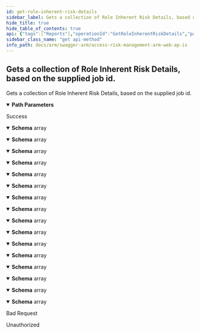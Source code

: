 ```yaml
---
id: get-role-inherent-risk-details
sidebar_label: Gets a collection of Role Inherent Risk Details, based on the supplied job id.
hide_title: true
hide_table_of_contents: true
api: {"tags":["Reports"],"operationId":"GetRoleInherentRiskDetails","parameters":[{"name":"jobId","in":"path","required":true,"schema":{"type":"integer","format":"int32"}}],"responses":{"200":{"description":"Success","content":{"application/json;odata.metadata=minimal;odata.streaming=true":{"schema":{"uniqueItems":false,"type":"array","items":{"description":"Provides line item details of  permission hits where all sides of the conflict exist within the same role.","type":"object","properties":{"system":{"description":"Represents the name of the system instance analyzed.","type":"string"},"roleName":{"description":"Represents the name of the role analyzed.","type":"string"},"riskCode":{"description":"Represents the unique identifier of the risk from the rulebook used for analysis.","type":"string"},"riskName":{"description":"Represents the descriptive name of the risk from the rulebook used for analysis.","type":"string"},"riskRating":{"description":"Represents the level of risk ascribed to the rule from the rulebook used for analysis. Values of this are the following: Informational, Low, Medium, High, Critical.","type":"string"},"businessFunctionCode":{"description":"Represents the unique identifier of one function of a risk.","type":"string"},"businessFunctionName":{"description":"Represents the descriptive name of one function of a risk.","type":"string"},"businessFunctionDescription":{"description":"Represents the descriptive text of one function of a risk.","type":"string"},"permission":{"description":"Represents the permission text value as seen in the user interface.","type":"string"},"permissionAccessType":{"description":"Represents the access type of the permission.","type":"string"},"businessProcess":{"description":"Represents the rule's business process.","type":"string"},"permissionLogic":{"enum":["undefined","and","or"],"type":"string"},"accessLogic":{"enum":["undefined","and","or"],"type":"string"}}}}},"application/json;odata.metadata=minimal;odata.streaming=false":{"schema":{"uniqueItems":false,"type":"array","items":{"description":"Provides line item details of  permission hits where all sides of the conflict exist within the same role.","type":"object","properties":{"system":{"description":"Represents the name of the system instance analyzed.","type":"string"},"roleName":{"description":"Represents the name of the role analyzed.","type":"string"},"riskCode":{"description":"Represents the unique identifier of the risk from the rulebook used for analysis.","type":"string"},"riskName":{"description":"Represents the descriptive name of the risk from the rulebook used for analysis.","type":"string"},"riskRating":{"description":"Represents the level of risk ascribed to the rule from the rulebook used for analysis. Values of this are the following: Informational, Low, Medium, High, Critical.","type":"string"},"businessFunctionCode":{"description":"Represents the unique identifier of one function of a risk.","type":"string"},"businessFunctionName":{"description":"Represents the descriptive name of one function of a risk.","type":"string"},"businessFunctionDescription":{"description":"Represents the descriptive text of one function of a risk.","type":"string"},"permission":{"description":"Represents the permission text value as seen in the user interface.","type":"string"},"permissionAccessType":{"description":"Represents the access type of the permission.","type":"string"},"businessProcess":{"description":"Represents the rule's business process.","type":"string"},"permissionLogic":{"enum":["undefined","and","or"],"type":"string"},"accessLogic":{"enum":["undefined","and","or"],"type":"string"}}}}},"application/json;odata.metadata=minimal":{"schema":{"uniqueItems":false,"type":"array","items":{"description":"Provides line item details of  permission hits where all sides of the conflict exist within the same role.","type":"object","properties":{"system":{"description":"Represents the name of the system instance analyzed.","type":"string"},"roleName":{"description":"Represents the name of the role analyzed.","type":"string"},"riskCode":{"description":"Represents the unique identifier of the risk from the rulebook used for analysis.","type":"string"},"riskName":{"description":"Represents the descriptive name of the risk from the rulebook used for analysis.","type":"string"},"riskRating":{"description":"Represents the level of risk ascribed to the rule from the rulebook used for analysis. Values of this are the following: Informational, Low, Medium, High, Critical.","type":"string"},"businessFunctionCode":{"description":"Represents the unique identifier of one function of a risk.","type":"string"},"businessFunctionName":{"description":"Represents the descriptive name of one function of a risk.","type":"string"},"businessFunctionDescription":{"description":"Represents the descriptive text of one function of a risk.","type":"string"},"permission":{"description":"Represents the permission text value as seen in the user interface.","type":"string"},"permissionAccessType":{"description":"Represents the access type of the permission.","type":"string"},"businessProcess":{"description":"Represents the rule's business process.","type":"string"},"permissionLogic":{"enum":["undefined","and","or"],"type":"string"},"accessLogic":{"enum":["undefined","and","or"],"type":"string"}}}}},"application/json;odata.metadata=full;odata.streaming=true":{"schema":{"uniqueItems":false,"type":"array","items":{"description":"Provides line item details of  permission hits where all sides of the conflict exist within the same role.","type":"object","properties":{"system":{"description":"Represents the name of the system instance analyzed.","type":"string"},"roleName":{"description":"Represents the name of the role analyzed.","type":"string"},"riskCode":{"description":"Represents the unique identifier of the risk from the rulebook used for analysis.","type":"string"},"riskName":{"description":"Represents the descriptive name of the risk from the rulebook used for analysis.","type":"string"},"riskRating":{"description":"Represents the level of risk ascribed to the rule from the rulebook used for analysis. Values of this are the following: Informational, Low, Medium, High, Critical.","type":"string"},"businessFunctionCode":{"description":"Represents the unique identifier of one function of a risk.","type":"string"},"businessFunctionName":{"description":"Represents the descriptive name of one function of a risk.","type":"string"},"businessFunctionDescription":{"description":"Represents the descriptive text of one function of a risk.","type":"string"},"permission":{"description":"Represents the permission text value as seen in the user interface.","type":"string"},"permissionAccessType":{"description":"Represents the access type of the permission.","type":"string"},"businessProcess":{"description":"Represents the rule's business process.","type":"string"},"permissionLogic":{"enum":["undefined","and","or"],"type":"string"},"accessLogic":{"enum":["undefined","and","or"],"type":"string"}}}}},"application/json;odata.metadata=full;odata.streaming=false":{"schema":{"uniqueItems":false,"type":"array","items":{"description":"Provides line item details of  permission hits where all sides of the conflict exist within the same role.","type":"object","properties":{"system":{"description":"Represents the name of the system instance analyzed.","type":"string"},"roleName":{"description":"Represents the name of the role analyzed.","type":"string"},"riskCode":{"description":"Represents the unique identifier of the risk from the rulebook used for analysis.","type":"string"},"riskName":{"description":"Represents the descriptive name of the risk from the rulebook used for analysis.","type":"string"},"riskRating":{"description":"Represents the level of risk ascribed to the rule from the rulebook used for analysis. Values of this are the following: Informational, Low, Medium, High, Critical.","type":"string"},"businessFunctionCode":{"description":"Represents the unique identifier of one function of a risk.","type":"string"},"businessFunctionName":{"description":"Represents the descriptive name of one function of a risk.","type":"string"},"businessFunctionDescription":{"description":"Represents the descriptive text of one function of a risk.","type":"string"},"permission":{"description":"Represents the permission text value as seen in the user interface.","type":"string"},"permissionAccessType":{"description":"Represents the access type of the permission.","type":"string"},"businessProcess":{"description":"Represents the rule's business process.","type":"string"},"permissionLogic":{"enum":["undefined","and","or"],"type":"string"},"accessLogic":{"enum":["undefined","and","or"],"type":"string"}}}}},"application/json;odata.metadata=full":{"schema":{"uniqueItems":false,"type":"array","items":{"description":"Provides line item details of  permission hits where all sides of the conflict exist within the same role.","type":"object","properties":{"system":{"description":"Represents the name of the system instance analyzed.","type":"string"},"roleName":{"description":"Represents the name of the role analyzed.","type":"string"},"riskCode":{"description":"Represents the unique identifier of the risk from the rulebook used for analysis.","type":"string"},"riskName":{"description":"Represents the descriptive name of the risk from the rulebook used for analysis.","type":"string"},"riskRating":{"description":"Represents the level of risk ascribed to the rule from the rulebook used for analysis. Values of this are the following: Informational, Low, Medium, High, Critical.","type":"string"},"businessFunctionCode":{"description":"Represents the unique identifier of one function of a risk.","type":"string"},"businessFunctionName":{"description":"Represents the descriptive name of one function of a risk.","type":"string"},"businessFunctionDescription":{"description":"Represents the descriptive text of one function of a risk.","type":"string"},"permission":{"description":"Represents the permission text value as seen in the user interface.","type":"string"},"permissionAccessType":{"description":"Represents the access type of the permission.","type":"string"},"businessProcess":{"description":"Represents the rule's business process.","type":"string"},"permissionLogic":{"enum":["undefined","and","or"],"type":"string"},"accessLogic":{"enum":["undefined","and","or"],"type":"string"}}}}},"application/json;odata.metadata=none;odata.streaming=true":{"schema":{"uniqueItems":false,"type":"array","items":{"description":"Provides line item details of  permission hits where all sides of the conflict exist within the same role.","type":"object","properties":{"system":{"description":"Represents the name of the system instance analyzed.","type":"string"},"roleName":{"description":"Represents the name of the role analyzed.","type":"string"},"riskCode":{"description":"Represents the unique identifier of the risk from the rulebook used for analysis.","type":"string"},"riskName":{"description":"Represents the descriptive name of the risk from the rulebook used for analysis.","type":"string"},"riskRating":{"description":"Represents the level of risk ascribed to the rule from the rulebook used for analysis. Values of this are the following: Informational, Low, Medium, High, Critical.","type":"string"},"businessFunctionCode":{"description":"Represents the unique identifier of one function of a risk.","type":"string"},"businessFunctionName":{"description":"Represents the descriptive name of one function of a risk.","type":"string"},"businessFunctionDescription":{"description":"Represents the descriptive text of one function of a risk.","type":"string"},"permission":{"description":"Represents the permission text value as seen in the user interface.","type":"string"},"permissionAccessType":{"description":"Represents the access type of the permission.","type":"string"},"businessProcess":{"description":"Represents the rule's business process.","type":"string"},"permissionLogic":{"enum":["undefined","and","or"],"type":"string"},"accessLogic":{"enum":["undefined","and","or"],"type":"string"}}}}},"application/json;odata.metadata=none;odata.streaming=false":{"schema":{"uniqueItems":false,"type":"array","items":{"description":"Provides line item details of  permission hits where all sides of the conflict exist within the same role.","type":"object","properties":{"system":{"description":"Represents the name of the system instance analyzed.","type":"string"},"roleName":{"description":"Represents the name of the role analyzed.","type":"string"},"riskCode":{"description":"Represents the unique identifier of the risk from the rulebook used for analysis.","type":"string"},"riskName":{"description":"Represents the descriptive name of the risk from the rulebook used for analysis.","type":"string"},"riskRating":{"description":"Represents the level of risk ascribed to the rule from the rulebook used for analysis. Values of this are the following: Informational, Low, Medium, High, Critical.","type":"string"},"businessFunctionCode":{"description":"Represents the unique identifier of one function of a risk.","type":"string"},"businessFunctionName":{"description":"Represents the descriptive name of one function of a risk.","type":"string"},"businessFunctionDescription":{"description":"Represents the descriptive text of one function of a risk.","type":"string"},"permission":{"description":"Represents the permission text value as seen in the user interface.","type":"string"},"permissionAccessType":{"description":"Represents the access type of the permission.","type":"string"},"businessProcess":{"description":"Represents the rule's business process.","type":"string"},"permissionLogic":{"enum":["undefined","and","or"],"type":"string"},"accessLogic":{"enum":["undefined","and","or"],"type":"string"}}}}},"application/json;odata.metadata=none":{"schema":{"uniqueItems":false,"type":"array","items":{"description":"Provides line item details of  permission hits where all sides of the conflict exist within the same role.","type":"object","properties":{"system":{"description":"Represents the name of the system instance analyzed.","type":"string"},"roleName":{"description":"Represents the name of the role analyzed.","type":"string"},"riskCode":{"description":"Represents the unique identifier of the risk from the rulebook used for analysis.","type":"string"},"riskName":{"description":"Represents the descriptive name of the risk from the rulebook used for analysis.","type":"string"},"riskRating":{"description":"Represents the level of risk ascribed to the rule from the rulebook used for analysis. Values of this are the following: Informational, Low, Medium, High, Critical.","type":"string"},"businessFunctionCode":{"description":"Represents the unique identifier of one function of a risk.","type":"string"},"businessFunctionName":{"description":"Represents the descriptive name of one function of a risk.","type":"string"},"businessFunctionDescription":{"description":"Represents the descriptive text of one function of a risk.","type":"string"},"permission":{"description":"Represents the permission text value as seen in the user interface.","type":"string"},"permissionAccessType":{"description":"Represents the access type of the permission.","type":"string"},"businessProcess":{"description":"Represents the rule's business process.","type":"string"},"permissionLogic":{"enum":["undefined","and","or"],"type":"string"},"accessLogic":{"enum":["undefined","and","or"],"type":"string"}}}}},"application/json;odata.streaming=true":{"schema":{"uniqueItems":false,"type":"array","items":{"description":"Provides line item details of  permission hits where all sides of the conflict exist within the same role.","type":"object","properties":{"system":{"description":"Represents the name of the system instance analyzed.","type":"string"},"roleName":{"description":"Represents the name of the role analyzed.","type":"string"},"riskCode":{"description":"Represents the unique identifier of the risk from the rulebook used for analysis.","type":"string"},"riskName":{"description":"Represents the descriptive name of the risk from the rulebook used for analysis.","type":"string"},"riskRating":{"description":"Represents the level of risk ascribed to the rule from the rulebook used for analysis. Values of this are the following: Informational, Low, Medium, High, Critical.","type":"string"},"businessFunctionCode":{"description":"Represents the unique identifier of one function of a risk.","type":"string"},"businessFunctionName":{"description":"Represents the descriptive name of one function of a risk.","type":"string"},"businessFunctionDescription":{"description":"Represents the descriptive text of one function of a risk.","type":"string"},"permission":{"description":"Represents the permission text value as seen in the user interface.","type":"string"},"permissionAccessType":{"description":"Represents the access type of the permission.","type":"string"},"businessProcess":{"description":"Represents the rule's business process.","type":"string"},"permissionLogic":{"enum":["undefined","and","or"],"type":"string"},"accessLogic":{"enum":["undefined","and","or"],"type":"string"}}}}},"application/json;odata.streaming=false":{"schema":{"uniqueItems":false,"type":"array","items":{"description":"Provides line item details of  permission hits where all sides of the conflict exist within the same role.","type":"object","properties":{"system":{"description":"Represents the name of the system instance analyzed.","type":"string"},"roleName":{"description":"Represents the name of the role analyzed.","type":"string"},"riskCode":{"description":"Represents the unique identifier of the risk from the rulebook used for analysis.","type":"string"},"riskName":{"description":"Represents the descriptive name of the risk from the rulebook used for analysis.","type":"string"},"riskRating":{"description":"Represents the level of risk ascribed to the rule from the rulebook used for analysis. Values of this are the following: Informational, Low, Medium, High, Critical.","type":"string"},"businessFunctionCode":{"description":"Represents the unique identifier of one function of a risk.","type":"string"},"businessFunctionName":{"description":"Represents the descriptive name of one function of a risk.","type":"string"},"businessFunctionDescription":{"description":"Represents the descriptive text of one function of a risk.","type":"string"},"permission":{"description":"Represents the permission text value as seen in the user interface.","type":"string"},"permissionAccessType":{"description":"Represents the access type of the permission.","type":"string"},"businessProcess":{"description":"Represents the rule's business process.","type":"string"},"permissionLogic":{"enum":["undefined","and","or"],"type":"string"},"accessLogic":{"enum":["undefined","and","or"],"type":"string"}}}}},"application/json":{"schema":{"uniqueItems":false,"type":"array","items":{"description":"Provides line item details of  permission hits where all sides of the conflict exist within the same role.","type":"object","properties":{"system":{"description":"Represents the name of the system instance analyzed.","type":"string"},"roleName":{"description":"Represents the name of the role analyzed.","type":"string"},"riskCode":{"description":"Represents the unique identifier of the risk from the rulebook used for analysis.","type":"string"},"riskName":{"description":"Represents the descriptive name of the risk from the rulebook used for analysis.","type":"string"},"riskRating":{"description":"Represents the level of risk ascribed to the rule from the rulebook used for analysis. Values of this are the following: Informational, Low, Medium, High, Critical.","type":"string"},"businessFunctionCode":{"description":"Represents the unique identifier of one function of a risk.","type":"string"},"businessFunctionName":{"description":"Represents the descriptive name of one function of a risk.","type":"string"},"businessFunctionDescription":{"description":"Represents the descriptive text of one function of a risk.","type":"string"},"permission":{"description":"Represents the permission text value as seen in the user interface.","type":"string"},"permissionAccessType":{"description":"Represents the access type of the permission.","type":"string"},"businessProcess":{"description":"Represents the rule's business process.","type":"string"},"permissionLogic":{"enum":["undefined","and","or"],"type":"string"},"accessLogic":{"enum":["undefined","and","or"],"type":"string"}}}}},"application/xml":{"schema":{"uniqueItems":false,"type":"array","items":{"description":"Provides line item details of  permission hits where all sides of the conflict exist within the same role.","type":"object","properties":{"system":{"description":"Represents the name of the system instance analyzed.","type":"string"},"roleName":{"description":"Represents the name of the role analyzed.","type":"string"},"riskCode":{"description":"Represents the unique identifier of the risk from the rulebook used for analysis.","type":"string"},"riskName":{"description":"Represents the descriptive name of the risk from the rulebook used for analysis.","type":"string"},"riskRating":{"description":"Represents the level of risk ascribed to the rule from the rulebook used for analysis. Values of this are the following: Informational, Low, Medium, High, Critical.","type":"string"},"businessFunctionCode":{"description":"Represents the unique identifier of one function of a risk.","type":"string"},"businessFunctionName":{"description":"Represents the descriptive name of one function of a risk.","type":"string"},"businessFunctionDescription":{"description":"Represents the descriptive text of one function of a risk.","type":"string"},"permission":{"description":"Represents the permission text value as seen in the user interface.","type":"string"},"permissionAccessType":{"description":"Represents the access type of the permission.","type":"string"},"businessProcess":{"description":"Represents the rule's business process.","type":"string"},"permissionLogic":{"enum":["undefined","and","or"],"type":"string"},"accessLogic":{"enum":["undefined","and","or"],"type":"string"}}}}},"application/prs.odatatestxx-odata":{"schema":{"uniqueItems":false,"type":"array","items":{"description":"Provides line item details of  permission hits where all sides of the conflict exist within the same role.","type":"object","properties":{"system":{"description":"Represents the name of the system instance analyzed.","type":"string"},"roleName":{"description":"Represents the name of the role analyzed.","type":"string"},"riskCode":{"description":"Represents the unique identifier of the risk from the rulebook used for analysis.","type":"string"},"riskName":{"description":"Represents the descriptive name of the risk from the rulebook used for analysis.","type":"string"},"riskRating":{"description":"Represents the level of risk ascribed to the rule from the rulebook used for analysis. Values of this are the following: Informational, Low, Medium, High, Critical.","type":"string"},"businessFunctionCode":{"description":"Represents the unique identifier of one function of a risk.","type":"string"},"businessFunctionName":{"description":"Represents the descriptive name of one function of a risk.","type":"string"},"businessFunctionDescription":{"description":"Represents the descriptive text of one function of a risk.","type":"string"},"permission":{"description":"Represents the permission text value as seen in the user interface.","type":"string"},"permissionAccessType":{"description":"Represents the access type of the permission.","type":"string"},"businessProcess":{"description":"Represents the rule's business process.","type":"string"},"permissionLogic":{"enum":["undefined","and","or"],"type":"string"},"accessLogic":{"enum":["undefined","and","or"],"type":"string"}}}}},"text/plain":{"schema":{"uniqueItems":false,"type":"array","items":{"description":"Provides line item details of  permission hits where all sides of the conflict exist within the same role.","type":"object","properties":{"system":{"description":"Represents the name of the system instance analyzed.","type":"string"},"roleName":{"description":"Represents the name of the role analyzed.","type":"string"},"riskCode":{"description":"Represents the unique identifier of the risk from the rulebook used for analysis.","type":"string"},"riskName":{"description":"Represents the descriptive name of the risk from the rulebook used for analysis.","type":"string"},"riskRating":{"description":"Represents the level of risk ascribed to the rule from the rulebook used for analysis. Values of this are the following: Informational, Low, Medium, High, Critical.","type":"string"},"businessFunctionCode":{"description":"Represents the unique identifier of one function of a risk.","type":"string"},"businessFunctionName":{"description":"Represents the descriptive name of one function of a risk.","type":"string"},"businessFunctionDescription":{"description":"Represents the descriptive text of one function of a risk.","type":"string"},"permission":{"description":"Represents the permission text value as seen in the user interface.","type":"string"},"permissionAccessType":{"description":"Represents the access type of the permission.","type":"string"},"businessProcess":{"description":"Represents the rule's business process.","type":"string"},"permissionLogic":{"enum":["undefined","and","or"],"type":"string"},"accessLogic":{"enum":["undefined","and","or"],"type":"string"}}}}},"text/json":{"schema":{"uniqueItems":false,"type":"array","items":{"description":"Provides line item details of  permission hits where all sides of the conflict exist within the same role.","type":"object","properties":{"system":{"description":"Represents the name of the system instance analyzed.","type":"string"},"roleName":{"description":"Represents the name of the role analyzed.","type":"string"},"riskCode":{"description":"Represents the unique identifier of the risk from the rulebook used for analysis.","type":"string"},"riskName":{"description":"Represents the descriptive name of the risk from the rulebook used for analysis.","type":"string"},"riskRating":{"description":"Represents the level of risk ascribed to the rule from the rulebook used for analysis. Values of this are the following: Informational, Low, Medium, High, Critical.","type":"string"},"businessFunctionCode":{"description":"Represents the unique identifier of one function of a risk.","type":"string"},"businessFunctionName":{"description":"Represents the descriptive name of one function of a risk.","type":"string"},"businessFunctionDescription":{"description":"Represents the descriptive text of one function of a risk.","type":"string"},"permission":{"description":"Represents the permission text value as seen in the user interface.","type":"string"},"permissionAccessType":{"description":"Represents the access type of the permission.","type":"string"},"businessProcess":{"description":"Represents the rule's business process.","type":"string"},"permissionLogic":{"enum":["undefined","and","or"],"type":"string"},"accessLogic":{"enum":["undefined","and","or"],"type":"string"}}}}}}},"400":{"description":"Bad Request"},"401":{"description":"Unauthorized"}},"description":"Gets a collection of Role Inherent Risk Details, based on the supplied job id.","method":"get","path":"/api/reports/roleInherentRiskDetails/{jobId}","info":{"version":"v1","title":"Access Risk Management ARM Web APIs"},"postman":{"name":"Gets a collection of Role Inherent Risk Details, based on the supplied job id.","description":{"type":"text/plain"},"url":{"path":["api","reports","roleInherentRiskDetails",":jobId"],"host":["{{baseUrl}}"],"query":[],"variable":[{"disabled":false,"description":{"content":"(Required) ","type":"text/plain"},"type":"any","value":"","key":"jobId"}]},"header":[{"key":"Accept","value":"application/json;odata.metadata=minimal;odata.streaming=true"}],"method":"GET"}}
sidebar_class_name: "get api-method"
info_path: docs/arm/swagger-arm/access-risk-management-arm-web-ap-is
---
```



## Gets a collection of Role Inherent Risk Details, based on the supplied job id.



Gets a collection of Role Inherent Risk Details, based on the supplied job id.

<details style={{"marginBottom":"1rem"}} data-collapsed={false} open={true}><summary style={{}}><strong>Path Parameters</strong></summary><div><ul><ParamsItem className={"paramsItem"} param={{"name":"jobId","in":"path","required":true,"schema":{"type":"integer","format":"int32"}}}></ParamsItem></ul></div></details><div><ApiTabs><TabItem label={"200"} value={"200"}><div>

Success

</div><div><MimeTabs groupId={"mime-type"}><TabItem label={"application/json;odata.metadata=minimal;odata.streaming=true"} value={"application/json;odata.metadata=minimal;odata.streaming=true"}><SchemaTabs groupId={"schema-tabs"}><TabItem label={"Schema"} value={"Schema"}><details style={{}} data-collapsed={false} open={true}><summary style={{"textAlign":"left"}}><strong>Schema</strong><span style={{"opacity":"0.6"}}> array</span></summary><div style={{"textAlign":"left","marginLeft":"1rem"}}></div><ul style={{"marginLeft":"1rem"}}><SchemaItem collapsible={false} name={"system"} required={false} schemaDescription={"Represents the name of the system instance analyzed."} schemaName={"string"} qualifierMessage={undefined} defaultValue={undefined}></SchemaItem><SchemaItem collapsible={false} name={"roleName"} required={false} schemaDescription={"Represents the name of the role analyzed."} schemaName={"string"} qualifierMessage={undefined} defaultValue={undefined}></SchemaItem><SchemaItem collapsible={false} name={"riskCode"} required={false} schemaDescription={"Represents the unique identifier of the risk from the rulebook used for analysis."} schemaName={"string"} qualifierMessage={undefined} defaultValue={undefined}></SchemaItem><SchemaItem collapsible={false} name={"riskName"} required={false} schemaDescription={"Represents the descriptive name of the risk from the rulebook used for analysis."} schemaName={"string"} qualifierMessage={undefined} defaultValue={undefined}></SchemaItem><SchemaItem collapsible={false} name={"riskRating"} required={false} schemaDescription={"Represents the level of risk ascribed to the rule from the rulebook used for analysis. Values of this are the following: Informational, Low, Medium, High, Critical."} schemaName={"string"} qualifierMessage={undefined} defaultValue={undefined}></SchemaItem><SchemaItem collapsible={false} name={"businessFunctionCode"} required={false} schemaDescription={"Represents the unique identifier of one function of a risk."} schemaName={"string"} qualifierMessage={undefined} defaultValue={undefined}></SchemaItem><SchemaItem collapsible={false} name={"businessFunctionName"} required={false} schemaDescription={"Represents the descriptive name of one function of a risk."} schemaName={"string"} qualifierMessage={undefined} defaultValue={undefined}></SchemaItem><SchemaItem collapsible={false} name={"businessFunctionDescription"} required={false} schemaDescription={"Represents the descriptive text of one function of a risk."} schemaName={"string"} qualifierMessage={undefined} defaultValue={undefined}></SchemaItem><SchemaItem collapsible={false} name={"permission"} required={false} schemaDescription={"Represents the permission text value as seen in the user interface."} schemaName={"string"} qualifierMessage={undefined} defaultValue={undefined}></SchemaItem><SchemaItem collapsible={false} name={"permissionAccessType"} required={false} schemaDescription={"Represents the access type of the permission."} schemaName={"string"} qualifierMessage={undefined} defaultValue={undefined}></SchemaItem><SchemaItem collapsible={false} name={"businessProcess"} required={false} schemaDescription={"Represents the rule's business process."} schemaName={"string"} qualifierMessage={undefined} defaultValue={undefined}></SchemaItem><SchemaItem collapsible={false} name={"permissionLogic"} required={false} schemaDescription={undefined} schemaName={"string"} qualifierMessage={"**Possible values:** [`undefined`, `and`, `or`]"} defaultValue={undefined}></SchemaItem><SchemaItem collapsible={false} name={"accessLogic"} required={false} schemaDescription={undefined} schemaName={"string"} qualifierMessage={"**Possible values:** [`undefined`, `and`, `or`]"} defaultValue={undefined}></SchemaItem></ul></details></TabItem></SchemaTabs></TabItem><TabItem label={"application/json;odata.metadata=minimal;odata.streaming=false"} value={"application/json;odata.metadata=minimal;odata.streaming=false"}><SchemaTabs groupId={"schema-tabs"}><TabItem label={"Schema"} value={"Schema"}><details style={{}} data-collapsed={false} open={true}><summary style={{"textAlign":"left"}}><strong>Schema</strong><span style={{"opacity":"0.6"}}> array</span></summary><div style={{"textAlign":"left","marginLeft":"1rem"}}></div><ul style={{"marginLeft":"1rem"}}><SchemaItem collapsible={false} name={"system"} required={false} schemaDescription={"Represents the name of the system instance analyzed."} schemaName={"string"} qualifierMessage={undefined} defaultValue={undefined}></SchemaItem><SchemaItem collapsible={false} name={"roleName"} required={false} schemaDescription={"Represents the name of the role analyzed."} schemaName={"string"} qualifierMessage={undefined} defaultValue={undefined}></SchemaItem><SchemaItem collapsible={false} name={"riskCode"} required={false} schemaDescription={"Represents the unique identifier of the risk from the rulebook used for analysis."} schemaName={"string"} qualifierMessage={undefined} defaultValue={undefined}></SchemaItem><SchemaItem collapsible={false} name={"riskName"} required={false} schemaDescription={"Represents the descriptive name of the risk from the rulebook used for analysis."} schemaName={"string"} qualifierMessage={undefined} defaultValue={undefined}></SchemaItem><SchemaItem collapsible={false} name={"riskRating"} required={false} schemaDescription={"Represents the level of risk ascribed to the rule from the rulebook used for analysis. Values of this are the following: Informational, Low, Medium, High, Critical."} schemaName={"string"} qualifierMessage={undefined} defaultValue={undefined}></SchemaItem><SchemaItem collapsible={false} name={"businessFunctionCode"} required={false} schemaDescription={"Represents the unique identifier of one function of a risk."} schemaName={"string"} qualifierMessage={undefined} defaultValue={undefined}></SchemaItem><SchemaItem collapsible={false} name={"businessFunctionName"} required={false} schemaDescription={"Represents the descriptive name of one function of a risk."} schemaName={"string"} qualifierMessage={undefined} defaultValue={undefined}></SchemaItem><SchemaItem collapsible={false} name={"businessFunctionDescription"} required={false} schemaDescription={"Represents the descriptive text of one function of a risk."} schemaName={"string"} qualifierMessage={undefined} defaultValue={undefined}></SchemaItem><SchemaItem collapsible={false} name={"permission"} required={false} schemaDescription={"Represents the permission text value as seen in the user interface."} schemaName={"string"} qualifierMessage={undefined} defaultValue={undefined}></SchemaItem><SchemaItem collapsible={false} name={"permissionAccessType"} required={false} schemaDescription={"Represents the access type of the permission."} schemaName={"string"} qualifierMessage={undefined} defaultValue={undefined}></SchemaItem><SchemaItem collapsible={false} name={"businessProcess"} required={false} schemaDescription={"Represents the rule's business process."} schemaName={"string"} qualifierMessage={undefined} defaultValue={undefined}></SchemaItem><SchemaItem collapsible={false} name={"permissionLogic"} required={false} schemaDescription={undefined} schemaName={"string"} qualifierMessage={"**Possible values:** [`undefined`, `and`, `or`]"} defaultValue={undefined}></SchemaItem><SchemaItem collapsible={false} name={"accessLogic"} required={false} schemaDescription={undefined} schemaName={"string"} qualifierMessage={"**Possible values:** [`undefined`, `and`, `or`]"} defaultValue={undefined}></SchemaItem></ul></details></TabItem></SchemaTabs></TabItem><TabItem label={"application/json;odata.metadata=minimal"} value={"application/json;odata.metadata=minimal"}><SchemaTabs groupId={"schema-tabs"}><TabItem label={"Schema"} value={"Schema"}><details style={{}} data-collapsed={false} open={true}><summary style={{"textAlign":"left"}}><strong>Schema</strong><span style={{"opacity":"0.6"}}> array</span></summary><div style={{"textAlign":"left","marginLeft":"1rem"}}></div><ul style={{"marginLeft":"1rem"}}><SchemaItem collapsible={false} name={"system"} required={false} schemaDescription={"Represents the name of the system instance analyzed."} schemaName={"string"} qualifierMessage={undefined} defaultValue={undefined}></SchemaItem><SchemaItem collapsible={false} name={"roleName"} required={false} schemaDescription={"Represents the name of the role analyzed."} schemaName={"string"} qualifierMessage={undefined} defaultValue={undefined}></SchemaItem><SchemaItem collapsible={false} name={"riskCode"} required={false} schemaDescription={"Represents the unique identifier of the risk from the rulebook used for analysis."} schemaName={"string"} qualifierMessage={undefined} defaultValue={undefined}></SchemaItem><SchemaItem collapsible={false} name={"riskName"} required={false} schemaDescription={"Represents the descriptive name of the risk from the rulebook used for analysis."} schemaName={"string"} qualifierMessage={undefined} defaultValue={undefined}></SchemaItem><SchemaItem collapsible={false} name={"riskRating"} required={false} schemaDescription={"Represents the level of risk ascribed to the rule from the rulebook used for analysis. Values of this are the following: Informational, Low, Medium, High, Critical."} schemaName={"string"} qualifierMessage={undefined} defaultValue={undefined}></SchemaItem><SchemaItem collapsible={false} name={"businessFunctionCode"} required={false} schemaDescription={"Represents the unique identifier of one function of a risk."} schemaName={"string"} qualifierMessage={undefined} defaultValue={undefined}></SchemaItem><SchemaItem collapsible={false} name={"businessFunctionName"} required={false} schemaDescription={"Represents the descriptive name of one function of a risk."} schemaName={"string"} qualifierMessage={undefined} defaultValue={undefined}></SchemaItem><SchemaItem collapsible={false} name={"businessFunctionDescription"} required={false} schemaDescription={"Represents the descriptive text of one function of a risk."} schemaName={"string"} qualifierMessage={undefined} defaultValue={undefined}></SchemaItem><SchemaItem collapsible={false} name={"permission"} required={false} schemaDescription={"Represents the permission text value as seen in the user interface."} schemaName={"string"} qualifierMessage={undefined} defaultValue={undefined}></SchemaItem><SchemaItem collapsible={false} name={"permissionAccessType"} required={false} schemaDescription={"Represents the access type of the permission."} schemaName={"string"} qualifierMessage={undefined} defaultValue={undefined}></SchemaItem><SchemaItem collapsible={false} name={"businessProcess"} required={false} schemaDescription={"Represents the rule's business process."} schemaName={"string"} qualifierMessage={undefined} defaultValue={undefined}></SchemaItem><SchemaItem collapsible={false} name={"permissionLogic"} required={false} schemaDescription={undefined} schemaName={"string"} qualifierMessage={"**Possible values:** [`undefined`, `and`, `or`]"} defaultValue={undefined}></SchemaItem><SchemaItem collapsible={false} name={"accessLogic"} required={false} schemaDescription={undefined} schemaName={"string"} qualifierMessage={"**Possible values:** [`undefined`, `and`, `or`]"} defaultValue={undefined}></SchemaItem></ul></details></TabItem></SchemaTabs></TabItem><TabItem label={"application/json;odata.metadata=full;odata.streaming=true"} value={"application/json;odata.metadata=full;odata.streaming=true"}><SchemaTabs groupId={"schema-tabs"}><TabItem label={"Schema"} value={"Schema"}><details style={{}} data-collapsed={false} open={true}><summary style={{"textAlign":"left"}}><strong>Schema</strong><span style={{"opacity":"0.6"}}> array</span></summary><div style={{"textAlign":"left","marginLeft":"1rem"}}></div><ul style={{"marginLeft":"1rem"}}><SchemaItem collapsible={false} name={"system"} required={false} schemaDescription={"Represents the name of the system instance analyzed."} schemaName={"string"} qualifierMessage={undefined} defaultValue={undefined}></SchemaItem><SchemaItem collapsible={false} name={"roleName"} required={false} schemaDescription={"Represents the name of the role analyzed."} schemaName={"string"} qualifierMessage={undefined} defaultValue={undefined}></SchemaItem><SchemaItem collapsible={false} name={"riskCode"} required={false} schemaDescription={"Represents the unique identifier of the risk from the rulebook used for analysis."} schemaName={"string"} qualifierMessage={undefined} defaultValue={undefined}></SchemaItem><SchemaItem collapsible={false} name={"riskName"} required={false} schemaDescription={"Represents the descriptive name of the risk from the rulebook used for analysis."} schemaName={"string"} qualifierMessage={undefined} defaultValue={undefined}></SchemaItem><SchemaItem collapsible={false} name={"riskRating"} required={false} schemaDescription={"Represents the level of risk ascribed to the rule from the rulebook used for analysis. Values of this are the following: Informational, Low, Medium, High, Critical."} schemaName={"string"} qualifierMessage={undefined} defaultValue={undefined}></SchemaItem><SchemaItem collapsible={false} name={"businessFunctionCode"} required={false} schemaDescription={"Represents the unique identifier of one function of a risk."} schemaName={"string"} qualifierMessage={undefined} defaultValue={undefined}></SchemaItem><SchemaItem collapsible={false} name={"businessFunctionName"} required={false} schemaDescription={"Represents the descriptive name of one function of a risk."} schemaName={"string"} qualifierMessage={undefined} defaultValue={undefined}></SchemaItem><SchemaItem collapsible={false} name={"businessFunctionDescription"} required={false} schemaDescription={"Represents the descriptive text of one function of a risk."} schemaName={"string"} qualifierMessage={undefined} defaultValue={undefined}></SchemaItem><SchemaItem collapsible={false} name={"permission"} required={false} schemaDescription={"Represents the permission text value as seen in the user interface."} schemaName={"string"} qualifierMessage={undefined} defaultValue={undefined}></SchemaItem><SchemaItem collapsible={false} name={"permissionAccessType"} required={false} schemaDescription={"Represents the access type of the permission."} schemaName={"string"} qualifierMessage={undefined} defaultValue={undefined}></SchemaItem><SchemaItem collapsible={false} name={"businessProcess"} required={false} schemaDescription={"Represents the rule's business process."} schemaName={"string"} qualifierMessage={undefined} defaultValue={undefined}></SchemaItem><SchemaItem collapsible={false} name={"permissionLogic"} required={false} schemaDescription={undefined} schemaName={"string"} qualifierMessage={"**Possible values:** [`undefined`, `and`, `or`]"} defaultValue={undefined}></SchemaItem><SchemaItem collapsible={false} name={"accessLogic"} required={false} schemaDescription={undefined} schemaName={"string"} qualifierMessage={"**Possible values:** [`undefined`, `and`, `or`]"} defaultValue={undefined}></SchemaItem></ul></details></TabItem></SchemaTabs></TabItem><TabItem label={"application/json;odata.metadata=full;odata.streaming=false"} value={"application/json;odata.metadata=full;odata.streaming=false"}><SchemaTabs groupId={"schema-tabs"}><TabItem label={"Schema"} value={"Schema"}><details style={{}} data-collapsed={false} open={true}><summary style={{"textAlign":"left"}}><strong>Schema</strong><span style={{"opacity":"0.6"}}> array</span></summary><div style={{"textAlign":"left","marginLeft":"1rem"}}></div><ul style={{"marginLeft":"1rem"}}><SchemaItem collapsible={false} name={"system"} required={false} schemaDescription={"Represents the name of the system instance analyzed."} schemaName={"string"} qualifierMessage={undefined} defaultValue={undefined}></SchemaItem><SchemaItem collapsible={false} name={"roleName"} required={false} schemaDescription={"Represents the name of the role analyzed."} schemaName={"string"} qualifierMessage={undefined} defaultValue={undefined}></SchemaItem><SchemaItem collapsible={false} name={"riskCode"} required={false} schemaDescription={"Represents the unique identifier of the risk from the rulebook used for analysis."} schemaName={"string"} qualifierMessage={undefined} defaultValue={undefined}></SchemaItem><SchemaItem collapsible={false} name={"riskName"} required={false} schemaDescription={"Represents the descriptive name of the risk from the rulebook used for analysis."} schemaName={"string"} qualifierMessage={undefined} defaultValue={undefined}></SchemaItem><SchemaItem collapsible={false} name={"riskRating"} required={false} schemaDescription={"Represents the level of risk ascribed to the rule from the rulebook used for analysis. Values of this are the following: Informational, Low, Medium, High, Critical."} schemaName={"string"} qualifierMessage={undefined} defaultValue={undefined}></SchemaItem><SchemaItem collapsible={false} name={"businessFunctionCode"} required={false} schemaDescription={"Represents the unique identifier of one function of a risk."} schemaName={"string"} qualifierMessage={undefined} defaultValue={undefined}></SchemaItem><SchemaItem collapsible={false} name={"businessFunctionName"} required={false} schemaDescription={"Represents the descriptive name of one function of a risk."} schemaName={"string"} qualifierMessage={undefined} defaultValue={undefined}></SchemaItem><SchemaItem collapsible={false} name={"businessFunctionDescription"} required={false} schemaDescription={"Represents the descriptive text of one function of a risk."} schemaName={"string"} qualifierMessage={undefined} defaultValue={undefined}></SchemaItem><SchemaItem collapsible={false} name={"permission"} required={false} schemaDescription={"Represents the permission text value as seen in the user interface."} schemaName={"string"} qualifierMessage={undefined} defaultValue={undefined}></SchemaItem><SchemaItem collapsible={false} name={"permissionAccessType"} required={false} schemaDescription={"Represents the access type of the permission."} schemaName={"string"} qualifierMessage={undefined} defaultValue={undefined}></SchemaItem><SchemaItem collapsible={false} name={"businessProcess"} required={false} schemaDescription={"Represents the rule's business process."} schemaName={"string"} qualifierMessage={undefined} defaultValue={undefined}></SchemaItem><SchemaItem collapsible={false} name={"permissionLogic"} required={false} schemaDescription={undefined} schemaName={"string"} qualifierMessage={"**Possible values:** [`undefined`, `and`, `or`]"} defaultValue={undefined}></SchemaItem><SchemaItem collapsible={false} name={"accessLogic"} required={false} schemaDescription={undefined} schemaName={"string"} qualifierMessage={"**Possible values:** [`undefined`, `and`, `or`]"} defaultValue={undefined}></SchemaItem></ul></details></TabItem></SchemaTabs></TabItem><TabItem label={"application/json;odata.metadata=full"} value={"application/json;odata.metadata=full"}><SchemaTabs groupId={"schema-tabs"}><TabItem label={"Schema"} value={"Schema"}><details style={{}} data-collapsed={false} open={true}><summary style={{"textAlign":"left"}}><strong>Schema</strong><span style={{"opacity":"0.6"}}> array</span></summary><div style={{"textAlign":"left","marginLeft":"1rem"}}></div><ul style={{"marginLeft":"1rem"}}><SchemaItem collapsible={false} name={"system"} required={false} schemaDescription={"Represents the name of the system instance analyzed."} schemaName={"string"} qualifierMessage={undefined} defaultValue={undefined}></SchemaItem><SchemaItem collapsible={false} name={"roleName"} required={false} schemaDescription={"Represents the name of the role analyzed."} schemaName={"string"} qualifierMessage={undefined} defaultValue={undefined}></SchemaItem><SchemaItem collapsible={false} name={"riskCode"} required={false} schemaDescription={"Represents the unique identifier of the risk from the rulebook used for analysis."} schemaName={"string"} qualifierMessage={undefined} defaultValue={undefined}></SchemaItem><SchemaItem collapsible={false} name={"riskName"} required={false} schemaDescription={"Represents the descriptive name of the risk from the rulebook used for analysis."} schemaName={"string"} qualifierMessage={undefined} defaultValue={undefined}></SchemaItem><SchemaItem collapsible={false} name={"riskRating"} required={false} schemaDescription={"Represents the level of risk ascribed to the rule from the rulebook used for analysis. Values of this are the following: Informational, Low, Medium, High, Critical."} schemaName={"string"} qualifierMessage={undefined} defaultValue={undefined}></SchemaItem><SchemaItem collapsible={false} name={"businessFunctionCode"} required={false} schemaDescription={"Represents the unique identifier of one function of a risk."} schemaName={"string"} qualifierMessage={undefined} defaultValue={undefined}></SchemaItem><SchemaItem collapsible={false} name={"businessFunctionName"} required={false} schemaDescription={"Represents the descriptive name of one function of a risk."} schemaName={"string"} qualifierMessage={undefined} defaultValue={undefined}></SchemaItem><SchemaItem collapsible={false} name={"businessFunctionDescription"} required={false} schemaDescription={"Represents the descriptive text of one function of a risk."} schemaName={"string"} qualifierMessage={undefined} defaultValue={undefined}></SchemaItem><SchemaItem collapsible={false} name={"permission"} required={false} schemaDescription={"Represents the permission text value as seen in the user interface."} schemaName={"string"} qualifierMessage={undefined} defaultValue={undefined}></SchemaItem><SchemaItem collapsible={false} name={"permissionAccessType"} required={false} schemaDescription={"Represents the access type of the permission."} schemaName={"string"} qualifierMessage={undefined} defaultValue={undefined}></SchemaItem><SchemaItem collapsible={false} name={"businessProcess"} required={false} schemaDescription={"Represents the rule's business process."} schemaName={"string"} qualifierMessage={undefined} defaultValue={undefined}></SchemaItem><SchemaItem collapsible={false} name={"permissionLogic"} required={false} schemaDescription={undefined} schemaName={"string"} qualifierMessage={"**Possible values:** [`undefined`, `and`, `or`]"} defaultValue={undefined}></SchemaItem><SchemaItem collapsible={false} name={"accessLogic"} required={false} schemaDescription={undefined} schemaName={"string"} qualifierMessage={"**Possible values:** [`undefined`, `and`, `or`]"} defaultValue={undefined}></SchemaItem></ul></details></TabItem></SchemaTabs></TabItem><TabItem label={"application/json;odata.metadata=none;odata.streaming=true"} value={"application/json;odata.metadata=none;odata.streaming=true"}><SchemaTabs groupId={"schema-tabs"}><TabItem label={"Schema"} value={"Schema"}><details style={{}} data-collapsed={false} open={true}><summary style={{"textAlign":"left"}}><strong>Schema</strong><span style={{"opacity":"0.6"}}> array</span></summary><div style={{"textAlign":"left","marginLeft":"1rem"}}></div><ul style={{"marginLeft":"1rem"}}><SchemaItem collapsible={false} name={"system"} required={false} schemaDescription={"Represents the name of the system instance analyzed."} schemaName={"string"} qualifierMessage={undefined} defaultValue={undefined}></SchemaItem><SchemaItem collapsible={false} name={"roleName"} required={false} schemaDescription={"Represents the name of the role analyzed."} schemaName={"string"} qualifierMessage={undefined} defaultValue={undefined}></SchemaItem><SchemaItem collapsible={false} name={"riskCode"} required={false} schemaDescription={"Represents the unique identifier of the risk from the rulebook used for analysis."} schemaName={"string"} qualifierMessage={undefined} defaultValue={undefined}></SchemaItem><SchemaItem collapsible={false} name={"riskName"} required={false} schemaDescription={"Represents the descriptive name of the risk from the rulebook used for analysis."} schemaName={"string"} qualifierMessage={undefined} defaultValue={undefined}></SchemaItem><SchemaItem collapsible={false} name={"riskRating"} required={false} schemaDescription={"Represents the level of risk ascribed to the rule from the rulebook used for analysis. Values of this are the following: Informational, Low, Medium, High, Critical."} schemaName={"string"} qualifierMessage={undefined} defaultValue={undefined}></SchemaItem><SchemaItem collapsible={false} name={"businessFunctionCode"} required={false} schemaDescription={"Represents the unique identifier of one function of a risk."} schemaName={"string"} qualifierMessage={undefined} defaultValue={undefined}></SchemaItem><SchemaItem collapsible={false} name={"businessFunctionName"} required={false} schemaDescription={"Represents the descriptive name of one function of a risk."} schemaName={"string"} qualifierMessage={undefined} defaultValue={undefined}></SchemaItem><SchemaItem collapsible={false} name={"businessFunctionDescription"} required={false} schemaDescription={"Represents the descriptive text of one function of a risk."} schemaName={"string"} qualifierMessage={undefined} defaultValue={undefined}></SchemaItem><SchemaItem collapsible={false} name={"permission"} required={false} schemaDescription={"Represents the permission text value as seen in the user interface."} schemaName={"string"} qualifierMessage={undefined} defaultValue={undefined}></SchemaItem><SchemaItem collapsible={false} name={"permissionAccessType"} required={false} schemaDescription={"Represents the access type of the permission."} schemaName={"string"} qualifierMessage={undefined} defaultValue={undefined}></SchemaItem><SchemaItem collapsible={false} name={"businessProcess"} required={false} schemaDescription={"Represents the rule's business process."} schemaName={"string"} qualifierMessage={undefined} defaultValue={undefined}></SchemaItem><SchemaItem collapsible={false} name={"permissionLogic"} required={false} schemaDescription={undefined} schemaName={"string"} qualifierMessage={"**Possible values:** [`undefined`, `and`, `or`]"} defaultValue={undefined}></SchemaItem><SchemaItem collapsible={false} name={"accessLogic"} required={false} schemaDescription={undefined} schemaName={"string"} qualifierMessage={"**Possible values:** [`undefined`, `and`, `or`]"} defaultValue={undefined}></SchemaItem></ul></details></TabItem></SchemaTabs></TabItem><TabItem label={"application/json;odata.metadata=none;odata.streaming=false"} value={"application/json;odata.metadata=none;odata.streaming=false"}><SchemaTabs groupId={"schema-tabs"}><TabItem label={"Schema"} value={"Schema"}><details style={{}} data-collapsed={false} open={true}><summary style={{"textAlign":"left"}}><strong>Schema</strong><span style={{"opacity":"0.6"}}> array</span></summary><div style={{"textAlign":"left","marginLeft":"1rem"}}></div><ul style={{"marginLeft":"1rem"}}><SchemaItem collapsible={false} name={"system"} required={false} schemaDescription={"Represents the name of the system instance analyzed."} schemaName={"string"} qualifierMessage={undefined} defaultValue={undefined}></SchemaItem><SchemaItem collapsible={false} name={"roleName"} required={false} schemaDescription={"Represents the name of the role analyzed."} schemaName={"string"} qualifierMessage={undefined} defaultValue={undefined}></SchemaItem><SchemaItem collapsible={false} name={"riskCode"} required={false} schemaDescription={"Represents the unique identifier of the risk from the rulebook used for analysis."} schemaName={"string"} qualifierMessage={undefined} defaultValue={undefined}></SchemaItem><SchemaItem collapsible={false} name={"riskName"} required={false} schemaDescription={"Represents the descriptive name of the risk from the rulebook used for analysis."} schemaName={"string"} qualifierMessage={undefined} defaultValue={undefined}></SchemaItem><SchemaItem collapsible={false} name={"riskRating"} required={false} schemaDescription={"Represents the level of risk ascribed to the rule from the rulebook used for analysis. Values of this are the following: Informational, Low, Medium, High, Critical."} schemaName={"string"} qualifierMessage={undefined} defaultValue={undefined}></SchemaItem><SchemaItem collapsible={false} name={"businessFunctionCode"} required={false} schemaDescription={"Represents the unique identifier of one function of a risk."} schemaName={"string"} qualifierMessage={undefined} defaultValue={undefined}></SchemaItem><SchemaItem collapsible={false} name={"businessFunctionName"} required={false} schemaDescription={"Represents the descriptive name of one function of a risk."} schemaName={"string"} qualifierMessage={undefined} defaultValue={undefined}></SchemaItem><SchemaItem collapsible={false} name={"businessFunctionDescription"} required={false} schemaDescription={"Represents the descriptive text of one function of a risk."} schemaName={"string"} qualifierMessage={undefined} defaultValue={undefined}></SchemaItem><SchemaItem collapsible={false} name={"permission"} required={false} schemaDescription={"Represents the permission text value as seen in the user interface."} schemaName={"string"} qualifierMessage={undefined} defaultValue={undefined}></SchemaItem><SchemaItem collapsible={false} name={"permissionAccessType"} required={false} schemaDescription={"Represents the access type of the permission."} schemaName={"string"} qualifierMessage={undefined} defaultValue={undefined}></SchemaItem><SchemaItem collapsible={false} name={"businessProcess"} required={false} schemaDescription={"Represents the rule's business process."} schemaName={"string"} qualifierMessage={undefined} defaultValue={undefined}></SchemaItem><SchemaItem collapsible={false} name={"permissionLogic"} required={false} schemaDescription={undefined} schemaName={"string"} qualifierMessage={"**Possible values:** [`undefined`, `and`, `or`]"} defaultValue={undefined}></SchemaItem><SchemaItem collapsible={false} name={"accessLogic"} required={false} schemaDescription={undefined} schemaName={"string"} qualifierMessage={"**Possible values:** [`undefined`, `and`, `or`]"} defaultValue={undefined}></SchemaItem></ul></details></TabItem></SchemaTabs></TabItem><TabItem label={"application/json;odata.metadata=none"} value={"application/json;odata.metadata=none"}><SchemaTabs groupId={"schema-tabs"}><TabItem label={"Schema"} value={"Schema"}><details style={{}} data-collapsed={false} open={true}><summary style={{"textAlign":"left"}}><strong>Schema</strong><span style={{"opacity":"0.6"}}> array</span></summary><div style={{"textAlign":"left","marginLeft":"1rem"}}></div><ul style={{"marginLeft":"1rem"}}><SchemaItem collapsible={false} name={"system"} required={false} schemaDescription={"Represents the name of the system instance analyzed."} schemaName={"string"} qualifierMessage={undefined} defaultValue={undefined}></SchemaItem><SchemaItem collapsible={false} name={"roleName"} required={false} schemaDescription={"Represents the name of the role analyzed."} schemaName={"string"} qualifierMessage={undefined} defaultValue={undefined}></SchemaItem><SchemaItem collapsible={false} name={"riskCode"} required={false} schemaDescription={"Represents the unique identifier of the risk from the rulebook used for analysis."} schemaName={"string"} qualifierMessage={undefined} defaultValue={undefined}></SchemaItem><SchemaItem collapsible={false} name={"riskName"} required={false} schemaDescription={"Represents the descriptive name of the risk from the rulebook used for analysis."} schemaName={"string"} qualifierMessage={undefined} defaultValue={undefined}></SchemaItem><SchemaItem collapsible={false} name={"riskRating"} required={false} schemaDescription={"Represents the level of risk ascribed to the rule from the rulebook used for analysis. Values of this are the following: Informational, Low, Medium, High, Critical."} schemaName={"string"} qualifierMessage={undefined} defaultValue={undefined}></SchemaItem><SchemaItem collapsible={false} name={"businessFunctionCode"} required={false} schemaDescription={"Represents the unique identifier of one function of a risk."} schemaName={"string"} qualifierMessage={undefined} defaultValue={undefined}></SchemaItem><SchemaItem collapsible={false} name={"businessFunctionName"} required={false} schemaDescription={"Represents the descriptive name of one function of a risk."} schemaName={"string"} qualifierMessage={undefined} defaultValue={undefined}></SchemaItem><SchemaItem collapsible={false} name={"businessFunctionDescription"} required={false} schemaDescription={"Represents the descriptive text of one function of a risk."} schemaName={"string"} qualifierMessage={undefined} defaultValue={undefined}></SchemaItem><SchemaItem collapsible={false} name={"permission"} required={false} schemaDescription={"Represents the permission text value as seen in the user interface."} schemaName={"string"} qualifierMessage={undefined} defaultValue={undefined}></SchemaItem><SchemaItem collapsible={false} name={"permissionAccessType"} required={false} schemaDescription={"Represents the access type of the permission."} schemaName={"string"} qualifierMessage={undefined} defaultValue={undefined}></SchemaItem><SchemaItem collapsible={false} name={"businessProcess"} required={false} schemaDescription={"Represents the rule's business process."} schemaName={"string"} qualifierMessage={undefined} defaultValue={undefined}></SchemaItem><SchemaItem collapsible={false} name={"permissionLogic"} required={false} schemaDescription={undefined} schemaName={"string"} qualifierMessage={"**Possible values:** [`undefined`, `and`, `or`]"} defaultValue={undefined}></SchemaItem><SchemaItem collapsible={false} name={"accessLogic"} required={false} schemaDescription={undefined} schemaName={"string"} qualifierMessage={"**Possible values:** [`undefined`, `and`, `or`]"} defaultValue={undefined}></SchemaItem></ul></details></TabItem></SchemaTabs></TabItem><TabItem label={"application/json;odata.streaming=true"} value={"application/json;odata.streaming=true"}><SchemaTabs groupId={"schema-tabs"}><TabItem label={"Schema"} value={"Schema"}><details style={{}} data-collapsed={false} open={true}><summary style={{"textAlign":"left"}}><strong>Schema</strong><span style={{"opacity":"0.6"}}> array</span></summary><div style={{"textAlign":"left","marginLeft":"1rem"}}></div><ul style={{"marginLeft":"1rem"}}><SchemaItem collapsible={false} name={"system"} required={false} schemaDescription={"Represents the name of the system instance analyzed."} schemaName={"string"} qualifierMessage={undefined} defaultValue={undefined}></SchemaItem><SchemaItem collapsible={false} name={"roleName"} required={false} schemaDescription={"Represents the name of the role analyzed."} schemaName={"string"} qualifierMessage={undefined} defaultValue={undefined}></SchemaItem><SchemaItem collapsible={false} name={"riskCode"} required={false} schemaDescription={"Represents the unique identifier of the risk from the rulebook used for analysis."} schemaName={"string"} qualifierMessage={undefined} defaultValue={undefined}></SchemaItem><SchemaItem collapsible={false} name={"riskName"} required={false} schemaDescription={"Represents the descriptive name of the risk from the rulebook used for analysis."} schemaName={"string"} qualifierMessage={undefined} defaultValue={undefined}></SchemaItem><SchemaItem collapsible={false} name={"riskRating"} required={false} schemaDescription={"Represents the level of risk ascribed to the rule from the rulebook used for analysis. Values of this are the following: Informational, Low, Medium, High, Critical."} schemaName={"string"} qualifierMessage={undefined} defaultValue={undefined}></SchemaItem><SchemaItem collapsible={false} name={"businessFunctionCode"} required={false} schemaDescription={"Represents the unique identifier of one function of a risk."} schemaName={"string"} qualifierMessage={undefined} defaultValue={undefined}></SchemaItem><SchemaItem collapsible={false} name={"businessFunctionName"} required={false} schemaDescription={"Represents the descriptive name of one function of a risk."} schemaName={"string"} qualifierMessage={undefined} defaultValue={undefined}></SchemaItem><SchemaItem collapsible={false} name={"businessFunctionDescription"} required={false} schemaDescription={"Represents the descriptive text of one function of a risk."} schemaName={"string"} qualifierMessage={undefined} defaultValue={undefined}></SchemaItem><SchemaItem collapsible={false} name={"permission"} required={false} schemaDescription={"Represents the permission text value as seen in the user interface."} schemaName={"string"} qualifierMessage={undefined} defaultValue={undefined}></SchemaItem><SchemaItem collapsible={false} name={"permissionAccessType"} required={false} schemaDescription={"Represents the access type of the permission."} schemaName={"string"} qualifierMessage={undefined} defaultValue={undefined}></SchemaItem><SchemaItem collapsible={false} name={"businessProcess"} required={false} schemaDescription={"Represents the rule's business process."} schemaName={"string"} qualifierMessage={undefined} defaultValue={undefined}></SchemaItem><SchemaItem collapsible={false} name={"permissionLogic"} required={false} schemaDescription={undefined} schemaName={"string"} qualifierMessage={"**Possible values:** [`undefined`, `and`, `or`]"} defaultValue={undefined}></SchemaItem><SchemaItem collapsible={false} name={"accessLogic"} required={false} schemaDescription={undefined} schemaName={"string"} qualifierMessage={"**Possible values:** [`undefined`, `and`, `or`]"} defaultValue={undefined}></SchemaItem></ul></details></TabItem></SchemaTabs></TabItem><TabItem label={"application/json;odata.streaming=false"} value={"application/json;odata.streaming=false"}><SchemaTabs groupId={"schema-tabs"}><TabItem label={"Schema"} value={"Schema"}><details style={{}} data-collapsed={false} open={true}><summary style={{"textAlign":"left"}}><strong>Schema</strong><span style={{"opacity":"0.6"}}> array</span></summary><div style={{"textAlign":"left","marginLeft":"1rem"}}></div><ul style={{"marginLeft":"1rem"}}><SchemaItem collapsible={false} name={"system"} required={false} schemaDescription={"Represents the name of the system instance analyzed."} schemaName={"string"} qualifierMessage={undefined} defaultValue={undefined}></SchemaItem><SchemaItem collapsible={false} name={"roleName"} required={false} schemaDescription={"Represents the name of the role analyzed."} schemaName={"string"} qualifierMessage={undefined} defaultValue={undefined}></SchemaItem><SchemaItem collapsible={false} name={"riskCode"} required={false} schemaDescription={"Represents the unique identifier of the risk from the rulebook used for analysis."} schemaName={"string"} qualifierMessage={undefined} defaultValue={undefined}></SchemaItem><SchemaItem collapsible={false} name={"riskName"} required={false} schemaDescription={"Represents the descriptive name of the risk from the rulebook used for analysis."} schemaName={"string"} qualifierMessage={undefined} defaultValue={undefined}></SchemaItem><SchemaItem collapsible={false} name={"riskRating"} required={false} schemaDescription={"Represents the level of risk ascribed to the rule from the rulebook used for analysis. Values of this are the following: Informational, Low, Medium, High, Critical."} schemaName={"string"} qualifierMessage={undefined} defaultValue={undefined}></SchemaItem><SchemaItem collapsible={false} name={"businessFunctionCode"} required={false} schemaDescription={"Represents the unique identifier of one function of a risk."} schemaName={"string"} qualifierMessage={undefined} defaultValue={undefined}></SchemaItem><SchemaItem collapsible={false} name={"businessFunctionName"} required={false} schemaDescription={"Represents the descriptive name of one function of a risk."} schemaName={"string"} qualifierMessage={undefined} defaultValue={undefined}></SchemaItem><SchemaItem collapsible={false} name={"businessFunctionDescription"} required={false} schemaDescription={"Represents the descriptive text of one function of a risk."} schemaName={"string"} qualifierMessage={undefined} defaultValue={undefined}></SchemaItem><SchemaItem collapsible={false} name={"permission"} required={false} schemaDescription={"Represents the permission text value as seen in the user interface."} schemaName={"string"} qualifierMessage={undefined} defaultValue={undefined}></SchemaItem><SchemaItem collapsible={false} name={"permissionAccessType"} required={false} schemaDescription={"Represents the access type of the permission."} schemaName={"string"} qualifierMessage={undefined} defaultValue={undefined}></SchemaItem><SchemaItem collapsible={false} name={"businessProcess"} required={false} schemaDescription={"Represents the rule's business process."} schemaName={"string"} qualifierMessage={undefined} defaultValue={undefined}></SchemaItem><SchemaItem collapsible={false} name={"permissionLogic"} required={false} schemaDescription={undefined} schemaName={"string"} qualifierMessage={"**Possible values:** [`undefined`, `and`, `or`]"} defaultValue={undefined}></SchemaItem><SchemaItem collapsible={false} name={"accessLogic"} required={false} schemaDescription={undefined} schemaName={"string"} qualifierMessage={"**Possible values:** [`undefined`, `and`, `or`]"} defaultValue={undefined}></SchemaItem></ul></details></TabItem></SchemaTabs></TabItem><TabItem label={"application/json"} value={"application/json"}><SchemaTabs groupId={"schema-tabs"}><TabItem label={"Schema"} value={"Schema"}><details style={{}} data-collapsed={false} open={true}><summary style={{"textAlign":"left"}}><strong>Schema</strong><span style={{"opacity":"0.6"}}> array</span></summary><div style={{"textAlign":"left","marginLeft":"1rem"}}></div><ul style={{"marginLeft":"1rem"}}><SchemaItem collapsible={false} name={"system"} required={false} schemaDescription={"Represents the name of the system instance analyzed."} schemaName={"string"} qualifierMessage={undefined} defaultValue={undefined}></SchemaItem><SchemaItem collapsible={false} name={"roleName"} required={false} schemaDescription={"Represents the name of the role analyzed."} schemaName={"string"} qualifierMessage={undefined} defaultValue={undefined}></SchemaItem><SchemaItem collapsible={false} name={"riskCode"} required={false} schemaDescription={"Represents the unique identifier of the risk from the rulebook used for analysis."} schemaName={"string"} qualifierMessage={undefined} defaultValue={undefined}></SchemaItem><SchemaItem collapsible={false} name={"riskName"} required={false} schemaDescription={"Represents the descriptive name of the risk from the rulebook used for analysis."} schemaName={"string"} qualifierMessage={undefined} defaultValue={undefined}></SchemaItem><SchemaItem collapsible={false} name={"riskRating"} required={false} schemaDescription={"Represents the level of risk ascribed to the rule from the rulebook used for analysis. Values of this are the following: Informational, Low, Medium, High, Critical."} schemaName={"string"} qualifierMessage={undefined} defaultValue={undefined}></SchemaItem><SchemaItem collapsible={false} name={"businessFunctionCode"} required={false} schemaDescription={"Represents the unique identifier of one function of a risk."} schemaName={"string"} qualifierMessage={undefined} defaultValue={undefined}></SchemaItem><SchemaItem collapsible={false} name={"businessFunctionName"} required={false} schemaDescription={"Represents the descriptive name of one function of a risk."} schemaName={"string"} qualifierMessage={undefined} defaultValue={undefined}></SchemaItem><SchemaItem collapsible={false} name={"businessFunctionDescription"} required={false} schemaDescription={"Represents the descriptive text of one function of a risk."} schemaName={"string"} qualifierMessage={undefined} defaultValue={undefined}></SchemaItem><SchemaItem collapsible={false} name={"permission"} required={false} schemaDescription={"Represents the permission text value as seen in the user interface."} schemaName={"string"} qualifierMessage={undefined} defaultValue={undefined}></SchemaItem><SchemaItem collapsible={false} name={"permissionAccessType"} required={false} schemaDescription={"Represents the access type of the permission."} schemaName={"string"} qualifierMessage={undefined} defaultValue={undefined}></SchemaItem><SchemaItem collapsible={false} name={"businessProcess"} required={false} schemaDescription={"Represents the rule's business process."} schemaName={"string"} qualifierMessage={undefined} defaultValue={undefined}></SchemaItem><SchemaItem collapsible={false} name={"permissionLogic"} required={false} schemaDescription={undefined} schemaName={"string"} qualifierMessage={"**Possible values:** [`undefined`, `and`, `or`]"} defaultValue={undefined}></SchemaItem><SchemaItem collapsible={false} name={"accessLogic"} required={false} schemaDescription={undefined} schemaName={"string"} qualifierMessage={"**Possible values:** [`undefined`, `and`, `or`]"} defaultValue={undefined}></SchemaItem></ul></details></TabItem></SchemaTabs></TabItem><TabItem label={"application/xml"} value={"application/xml"}><SchemaTabs groupId={"schema-tabs"}><TabItem label={"Schema"} value={"Schema"}><details style={{}} data-collapsed={false} open={true}><summary style={{"textAlign":"left"}}><strong>Schema</strong><span style={{"opacity":"0.6"}}> array</span></summary><div style={{"textAlign":"left","marginLeft":"1rem"}}></div><ul style={{"marginLeft":"1rem"}}><SchemaItem collapsible={false} name={"system"} required={false} schemaDescription={"Represents the name of the system instance analyzed."} schemaName={"string"} qualifierMessage={undefined} defaultValue={undefined}></SchemaItem><SchemaItem collapsible={false} name={"roleName"} required={false} schemaDescription={"Represents the name of the role analyzed."} schemaName={"string"} qualifierMessage={undefined} defaultValue={undefined}></SchemaItem><SchemaItem collapsible={false} name={"riskCode"} required={false} schemaDescription={"Represents the unique identifier of the risk from the rulebook used for analysis."} schemaName={"string"} qualifierMessage={undefined} defaultValue={undefined}></SchemaItem><SchemaItem collapsible={false} name={"riskName"} required={false} schemaDescription={"Represents the descriptive name of the risk from the rulebook used for analysis."} schemaName={"string"} qualifierMessage={undefined} defaultValue={undefined}></SchemaItem><SchemaItem collapsible={false} name={"riskRating"} required={false} schemaDescription={"Represents the level of risk ascribed to the rule from the rulebook used for analysis. Values of this are the following: Informational, Low, Medium, High, Critical."} schemaName={"string"} qualifierMessage={undefined} defaultValue={undefined}></SchemaItem><SchemaItem collapsible={false} name={"businessFunctionCode"} required={false} schemaDescription={"Represents the unique identifier of one function of a risk."} schemaName={"string"} qualifierMessage={undefined} defaultValue={undefined}></SchemaItem><SchemaItem collapsible={false} name={"businessFunctionName"} required={false} schemaDescription={"Represents the descriptive name of one function of a risk."} schemaName={"string"} qualifierMessage={undefined} defaultValue={undefined}></SchemaItem><SchemaItem collapsible={false} name={"businessFunctionDescription"} required={false} schemaDescription={"Represents the descriptive text of one function of a risk."} schemaName={"string"} qualifierMessage={undefined} defaultValue={undefined}></SchemaItem><SchemaItem collapsible={false} name={"permission"} required={false} schemaDescription={"Represents the permission text value as seen in the user interface."} schemaName={"string"} qualifierMessage={undefined} defaultValue={undefined}></SchemaItem><SchemaItem collapsible={false} name={"permissionAccessType"} required={false} schemaDescription={"Represents the access type of the permission."} schemaName={"string"} qualifierMessage={undefined} defaultValue={undefined}></SchemaItem><SchemaItem collapsible={false} name={"businessProcess"} required={false} schemaDescription={"Represents the rule's business process."} schemaName={"string"} qualifierMessage={undefined} defaultValue={undefined}></SchemaItem><SchemaItem collapsible={false} name={"permissionLogic"} required={false} schemaDescription={undefined} schemaName={"string"} qualifierMessage={"**Possible values:** [`undefined`, `and`, `or`]"} defaultValue={undefined}></SchemaItem><SchemaItem collapsible={false} name={"accessLogic"} required={false} schemaDescription={undefined} schemaName={"string"} qualifierMessage={"**Possible values:** [`undefined`, `and`, `or`]"} defaultValue={undefined}></SchemaItem></ul></details></TabItem></SchemaTabs></TabItem><TabItem label={"application/prs.odatatestxx-odata"} value={"application/prs.odatatestxx-odata"}><SchemaTabs groupId={"schema-tabs"}><TabItem label={"Schema"} value={"Schema"}><details style={{}} data-collapsed={false} open={true}><summary style={{"textAlign":"left"}}><strong>Schema</strong><span style={{"opacity":"0.6"}}> array</span></summary><div style={{"textAlign":"left","marginLeft":"1rem"}}></div><ul style={{"marginLeft":"1rem"}}><SchemaItem collapsible={false} name={"system"} required={false} schemaDescription={"Represents the name of the system instance analyzed."} schemaName={"string"} qualifierMessage={undefined} defaultValue={undefined}></SchemaItem><SchemaItem collapsible={false} name={"roleName"} required={false} schemaDescription={"Represents the name of the role analyzed."} schemaName={"string"} qualifierMessage={undefined} defaultValue={undefined}></SchemaItem><SchemaItem collapsible={false} name={"riskCode"} required={false} schemaDescription={"Represents the unique identifier of the risk from the rulebook used for analysis."} schemaName={"string"} qualifierMessage={undefined} defaultValue={undefined}></SchemaItem><SchemaItem collapsible={false} name={"riskName"} required={false} schemaDescription={"Represents the descriptive name of the risk from the rulebook used for analysis."} schemaName={"string"} qualifierMessage={undefined} defaultValue={undefined}></SchemaItem><SchemaItem collapsible={false} name={"riskRating"} required={false} schemaDescription={"Represents the level of risk ascribed to the rule from the rulebook used for analysis. Values of this are the following: Informational, Low, Medium, High, Critical."} schemaName={"string"} qualifierMessage={undefined} defaultValue={undefined}></SchemaItem><SchemaItem collapsible={false} name={"businessFunctionCode"} required={false} schemaDescription={"Represents the unique identifier of one function of a risk."} schemaName={"string"} qualifierMessage={undefined} defaultValue={undefined}></SchemaItem><SchemaItem collapsible={false} name={"businessFunctionName"} required={false} schemaDescription={"Represents the descriptive name of one function of a risk."} schemaName={"string"} qualifierMessage={undefined} defaultValue={undefined}></SchemaItem><SchemaItem collapsible={false} name={"businessFunctionDescription"} required={false} schemaDescription={"Represents the descriptive text of one function of a risk."} schemaName={"string"} qualifierMessage={undefined} defaultValue={undefined}></SchemaItem><SchemaItem collapsible={false} name={"permission"} required={false} schemaDescription={"Represents the permission text value as seen in the user interface."} schemaName={"string"} qualifierMessage={undefined} defaultValue={undefined}></SchemaItem><SchemaItem collapsible={false} name={"permissionAccessType"} required={false} schemaDescription={"Represents the access type of the permission."} schemaName={"string"} qualifierMessage={undefined} defaultValue={undefined}></SchemaItem><SchemaItem collapsible={false} name={"businessProcess"} required={false} schemaDescription={"Represents the rule's business process."} schemaName={"string"} qualifierMessage={undefined} defaultValue={undefined}></SchemaItem><SchemaItem collapsible={false} name={"permissionLogic"} required={false} schemaDescription={undefined} schemaName={"string"} qualifierMessage={"**Possible values:** [`undefined`, `and`, `or`]"} defaultValue={undefined}></SchemaItem><SchemaItem collapsible={false} name={"accessLogic"} required={false} schemaDescription={undefined} schemaName={"string"} qualifierMessage={"**Possible values:** [`undefined`, `and`, `or`]"} defaultValue={undefined}></SchemaItem></ul></details></TabItem></SchemaTabs></TabItem><TabItem label={"text/plain"} value={"text/plain"}><SchemaTabs groupId={"schema-tabs"}><TabItem label={"Schema"} value={"Schema"}><details style={{}} data-collapsed={false} open={true}><summary style={{"textAlign":"left"}}><strong>Schema</strong><span style={{"opacity":"0.6"}}> array</span></summary><div style={{"textAlign":"left","marginLeft":"1rem"}}></div><ul style={{"marginLeft":"1rem"}}><SchemaItem collapsible={false} name={"system"} required={false} schemaDescription={"Represents the name of the system instance analyzed."} schemaName={"string"} qualifierMessage={undefined} defaultValue={undefined}></SchemaItem><SchemaItem collapsible={false} name={"roleName"} required={false} schemaDescription={"Represents the name of the role analyzed."} schemaName={"string"} qualifierMessage={undefined} defaultValue={undefined}></SchemaItem><SchemaItem collapsible={false} name={"riskCode"} required={false} schemaDescription={"Represents the unique identifier of the risk from the rulebook used for analysis."} schemaName={"string"} qualifierMessage={undefined} defaultValue={undefined}></SchemaItem><SchemaItem collapsible={false} name={"riskName"} required={false} schemaDescription={"Represents the descriptive name of the risk from the rulebook used for analysis."} schemaName={"string"} qualifierMessage={undefined} defaultValue={undefined}></SchemaItem><SchemaItem collapsible={false} name={"riskRating"} required={false} schemaDescription={"Represents the level of risk ascribed to the rule from the rulebook used for analysis. Values of this are the following: Informational, Low, Medium, High, Critical."} schemaName={"string"} qualifierMessage={undefined} defaultValue={undefined}></SchemaItem><SchemaItem collapsible={false} name={"businessFunctionCode"} required={false} schemaDescription={"Represents the unique identifier of one function of a risk."} schemaName={"string"} qualifierMessage={undefined} defaultValue={undefined}></SchemaItem><SchemaItem collapsible={false} name={"businessFunctionName"} required={false} schemaDescription={"Represents the descriptive name of one function of a risk."} schemaName={"string"} qualifierMessage={undefined} defaultValue={undefined}></SchemaItem><SchemaItem collapsible={false} name={"businessFunctionDescription"} required={false} schemaDescription={"Represents the descriptive text of one function of a risk."} schemaName={"string"} qualifierMessage={undefined} defaultValue={undefined}></SchemaItem><SchemaItem collapsible={false} name={"permission"} required={false} schemaDescription={"Represents the permission text value as seen in the user interface."} schemaName={"string"} qualifierMessage={undefined} defaultValue={undefined}></SchemaItem><SchemaItem collapsible={false} name={"permissionAccessType"} required={false} schemaDescription={"Represents the access type of the permission."} schemaName={"string"} qualifierMessage={undefined} defaultValue={undefined}></SchemaItem><SchemaItem collapsible={false} name={"businessProcess"} required={false} schemaDescription={"Represents the rule's business process."} schemaName={"string"} qualifierMessage={undefined} defaultValue={undefined}></SchemaItem><SchemaItem collapsible={false} name={"permissionLogic"} required={false} schemaDescription={undefined} schemaName={"string"} qualifierMessage={"**Possible values:** [`undefined`, `and`, `or`]"} defaultValue={undefined}></SchemaItem><SchemaItem collapsible={false} name={"accessLogic"} required={false} schemaDescription={undefined} schemaName={"string"} qualifierMessage={"**Possible values:** [`undefined`, `and`, `or`]"} defaultValue={undefined}></SchemaItem></ul></details></TabItem></SchemaTabs></TabItem><TabItem label={"text/json"} value={"text/json"}><SchemaTabs groupId={"schema-tabs"}><TabItem label={"Schema"} value={"Schema"}><details style={{}} data-collapsed={false} open={true}><summary style={{"textAlign":"left"}}><strong>Schema</strong><span style={{"opacity":"0.6"}}> array</span></summary><div style={{"textAlign":"left","marginLeft":"1rem"}}></div><ul style={{"marginLeft":"1rem"}}><SchemaItem collapsible={false} name={"system"} required={false} schemaDescription={"Represents the name of the system instance analyzed."} schemaName={"string"} qualifierMessage={undefined} defaultValue={undefined}></SchemaItem><SchemaItem collapsible={false} name={"roleName"} required={false} schemaDescription={"Represents the name of the role analyzed."} schemaName={"string"} qualifierMessage={undefined} defaultValue={undefined}></SchemaItem><SchemaItem collapsible={false} name={"riskCode"} required={false} schemaDescription={"Represents the unique identifier of the risk from the rulebook used for analysis."} schemaName={"string"} qualifierMessage={undefined} defaultValue={undefined}></SchemaItem><SchemaItem collapsible={false} name={"riskName"} required={false} schemaDescription={"Represents the descriptive name of the risk from the rulebook used for analysis."} schemaName={"string"} qualifierMessage={undefined} defaultValue={undefined}></SchemaItem><SchemaItem collapsible={false} name={"riskRating"} required={false} schemaDescription={"Represents the level of risk ascribed to the rule from the rulebook used for analysis. Values of this are the following: Informational, Low, Medium, High, Critical."} schemaName={"string"} qualifierMessage={undefined} defaultValue={undefined}></SchemaItem><SchemaItem collapsible={false} name={"businessFunctionCode"} required={false} schemaDescription={"Represents the unique identifier of one function of a risk."} schemaName={"string"} qualifierMessage={undefined} defaultValue={undefined}></SchemaItem><SchemaItem collapsible={false} name={"businessFunctionName"} required={false} schemaDescription={"Represents the descriptive name of one function of a risk."} schemaName={"string"} qualifierMessage={undefined} defaultValue={undefined}></SchemaItem><SchemaItem collapsible={false} name={"businessFunctionDescription"} required={false} schemaDescription={"Represents the descriptive text of one function of a risk."} schemaName={"string"} qualifierMessage={undefined} defaultValue={undefined}></SchemaItem><SchemaItem collapsible={false} name={"permission"} required={false} schemaDescription={"Represents the permission text value as seen in the user interface."} schemaName={"string"} qualifierMessage={undefined} defaultValue={undefined}></SchemaItem><SchemaItem collapsible={false} name={"permissionAccessType"} required={false} schemaDescription={"Represents the access type of the permission."} schemaName={"string"} qualifierMessage={undefined} defaultValue={undefined}></SchemaItem><SchemaItem collapsible={false} name={"businessProcess"} required={false} schemaDescription={"Represents the rule's business process."} schemaName={"string"} qualifierMessage={undefined} defaultValue={undefined}></SchemaItem><SchemaItem collapsible={false} name={"permissionLogic"} required={false} schemaDescription={undefined} schemaName={"string"} qualifierMessage={"**Possible values:** [`undefined`, `and`, `or`]"} defaultValue={undefined}></SchemaItem><SchemaItem collapsible={false} name={"accessLogic"} required={false} schemaDescription={undefined} schemaName={"string"} qualifierMessage={"**Possible values:** [`undefined`, `and`, `or`]"} defaultValue={undefined}></SchemaItem></ul></details></TabItem></SchemaTabs></TabItem></MimeTabs></div></TabItem><TabItem label={"400"} value={"400"}><div>

Bad Request

</div><div></div></TabItem><TabItem label={"401"} value={"401"}><div>

Unauthorized

</div><div></div></TabItem></ApiTabs></div>
      